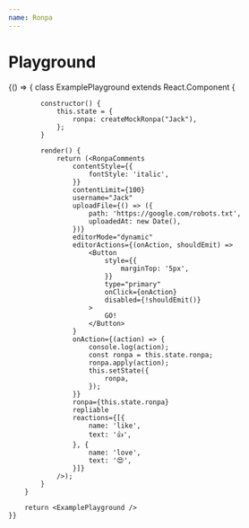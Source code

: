 ```yaml
---
name: Ronpa
---
```



# Playground

<Playground>
    {() => {
        class ExamplePlayground extends React.Component {

            constructor() {
                this.state = {
                    ronpa: createMockRonpa("Jack"),
                };
            }

            render() {
                return (<RonpaComments 
                    contentStyle={{
                        fontStyle: 'italic',
                    }}
                    contentLimit={100}
                    username="Jack"
                    uploadFile={() => ({
                        path: 'https://google.com/robots.txt',
                        uploadedAt: new Date(),
                    })}
                    editorMode="dynamic"
                    editorActions={(onAction, shouldEmit) => 
                        <Button
                            style={{
                                marginTop: '5px',
                            }}
                            type="primary"
                            onClick={onAction}
                            disabled={!shouldEmit()}
                        >
                            GO!
                        </Button>
                    }
                    onAction={(action) => {
                        console.log(action);
                        const ronpa = this.state.ronpa;
                        ronpa.apply(action);
                        this.setState({
                            ronpa,
                        });
                    }}
                    ronpa={this.state.ronpa}
                    repliable
                    reactions={[{
                        name: 'like',
                        text: '👍',
                    }, {
                        name: 'love',
                        text: '😍',
                    }]}
                />);
            }
        }

        return <ExamplePlayground />
    }}
</Playground>
